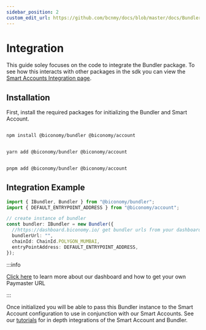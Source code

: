 ```yaml
---
sidebar_position: 2
custom_edit_url: https://github.com/bcnmy/docs/blob/master/docs/Bundler/integration.mdx
---
```


# Integration

This guide soley focuses on the code to integrate the Bundler package. To see how this interacts with other packages in the sdk you can view the [Smart Accounts Integration page](/Account/integration).

## Installation

First, install the required packages for initializing the Bundler and Smart Account.


<Tabs>
<TabItem value="js" label="npm">

```bash

npm install @biconomy/bundler @biconomy/account

```

</TabItem>
<TabItem value="py" label="yarn">

```bash

yarn add @biconomy/bundler @biconomy/account

```

</TabItem>
<TabItem value="java" label="pnpm">

```bash

pnpm add @biconomy/bundler @biconomy/account

```

</TabItem>
</Tabs>

## Integration Example

```typescript
import { IBundler, Bundler } from "@biconomy/bundler";
import { DEFAULT_ENTRYPOINT_ADDRESS } from "@biconomy/account";

// create instance of bundler
const bundler: IBundler = new Bundler({
  //https://dashboard.biconomy.io/ get bundler urls from your dashboard
  bundlerUrl: "",
  chainId: ChainId.POLYGON_MUMBAI,
  entryPointAddress: DEFAULT_ENTRYPOINT_ADDRESS,
});
```

:::info

[Click here](/dashboard/keys) to learn more about our dashboard and how to get your own Paymaster URL

:::

Once initialized you will be able to pass this Bundler instance to the Smart Account configuration to use in conjunction with our Smart Accounts. See our [tutorials](/category/tutorials) for in depth integrations of the Smart Account and Bundler.
